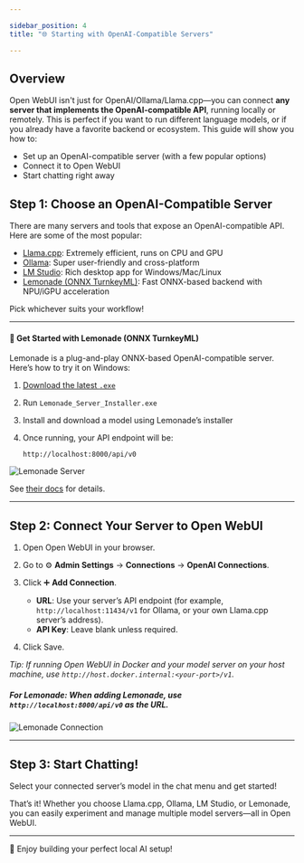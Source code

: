 ```yaml
---

sidebar_position: 4  
title: "🌐 Starting with OpenAI-Compatible Servers"

---
```


## Overview

Open WebUI isn't just for OpenAI/Ollama/Llama.cpp—you can connect **any server that implements the OpenAI-compatible API**, running locally or remotely. This is perfect if you want to run different language models, or if you already have a favorite backend or ecosystem. This guide will show you how to:

- Set up an OpenAI-compatible server (with a few popular options)
- Connect it to Open WebUI
- Start chatting right away

## Step 1: Choose an OpenAI-Compatible Server

There are many servers and tools that expose an OpenAI-compatible API. Here are some of the most popular:

- [Llama.cpp](https://github.com/ggml-org/llama.cpp): Extremely efficient, runs on CPU and GPU
- [Ollama](https://ollama.com/): Super user-friendly and cross-platform
- [LM Studio](https://lmstudio.ai/): Rich desktop app for Windows/Mac/Linux
- [Lemonade (ONNX TurnkeyML)](https://github.com/onnx/turnkeyml): Fast ONNX-based backend with NPU/iGPU acceleration

Pick whichever suits your workflow!

---

#### 🍋 Get Started with Lemonade (ONNX TurnkeyML)

Lemonade is a plug-and-play ONNX-based OpenAI-compatible server. Here’s how to try it on Windows:

1. [Download the latest `.exe`](https://github.com/onnx/turnkeyml/releases)
2. Run `Lemonade_Server_Installer.exe`
3. Install and download a model using Lemonade’s installer
4. Once running, your API endpoint will be:

   ```
   http://localhost:8000/api/v0
   ```

![Lemonade Server](/images/getting-started/lemonade-server.png)

See [their docs](https://github.com/onnx/turnkeyml) for details.

---

## Step 2: Connect Your Server to Open WebUI

1. Open Open WebUI in your browser.
2. Go to ⚙️ **Admin Settings** → **Connections** → **OpenAI Connections**.
3. Click ➕ **Add Connection**.

   - **URL**: Use your server’s API endpoint (for example, `http://localhost:11434/v1` for Ollama, or your own Llama.cpp server’s address).
   - **API Key**: Leave blank unless required.

4. Click Save.

*Tip: If running Open WebUI in Docker and your model server on your host machine, use `http://host.docker.internal:<your-port>/v1`.*

##### **For Lemonade:**  When adding Lemonade, use `http://localhost:8000/api/v0` as the URL.

![Lemonade Connection](/images/getting-started/lemonade-connection.png)

---

## Step 3: Start Chatting!

Select your connected server’s model in the chat menu and get started!

That’s it! Whether you choose Llama.cpp, Ollama, LM Studio, or Lemonade, you can easily experiment and manage multiple model servers—all in Open WebUI.

--- 

🚀 Enjoy building your perfect local AI setup!